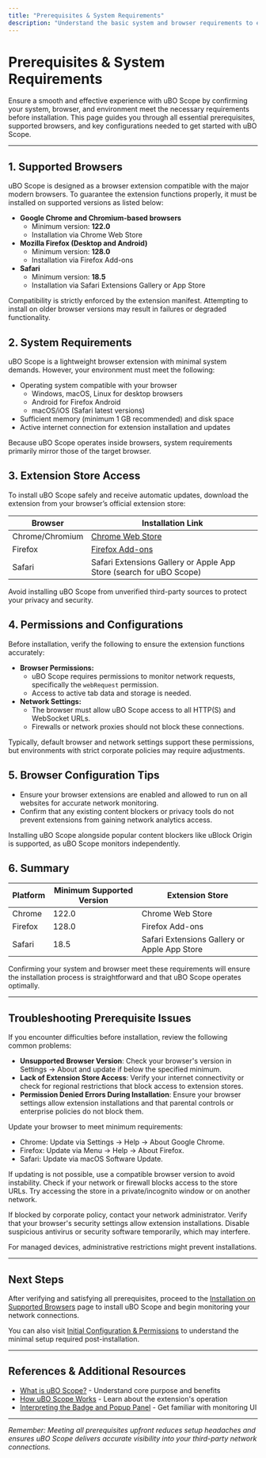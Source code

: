 ```yaml
---
title: "Prerequisites & System Requirements"
description: "Understand the basic system and browser requirements to ensure uBO Scope runs smoothly. This page covers supported browsers, extension store access, and any essential configurations needed before installation."
---
```


# Prerequisites & System Requirements

Ensure a smooth and effective experience with uBO Scope by confirming your system, browser, and environment meet the necessary requirements before installation. This page guides you through all essential prerequisites, supported browsers, and key configurations needed to get started with uBO Scope.

---

## 1. Supported Browsers

uBO Scope is designed as a browser extension compatible with the major modern browsers. To guarantee the extension functions properly, it must be installed on supported versions as listed below:

- **Google Chrome and Chromium-based browsers**
  - Minimum version: **122.0**
  - Installation via Chrome Web Store
- **Mozilla Firefox (Desktop and Android)**
  - Minimum version: **128.0**
  - Installation via Firefox Add-ons
- **Safari**
  - Minimum version: **18.5**
  - Installation via Safari Extensions Gallery or App Store

<Info>
  Compatibility is strictly enforced by the extension manifest. Attempting to install on older browser versions may result in failures or degraded functionality.
</Info>

## 2. System Requirements

uBO Scope is a lightweight browser extension with minimal system demands. However, your environment must meet the following:

- Operating system compatible with your browser
  - Windows, macOS, Linux for desktop browsers
  - Android for Firefox Android
  - macOS/iOS (Safari latest versions)
- Sufficient memory (minimum 1 GB recommended) and disk space
- Active internet connection for extension installation and updates

<Note>
  Because uBO Scope operates inside browsers, system requirements primarily mirror those of the target browser.
</Note>

## 3. Extension Store Access

To install uBO Scope safely and receive automatic updates, download the extension from your browser’s official extension store:

| Browser           | Installation Link                                      |
|-------------------|------------------------------------------------------|
| Chrome/Chromium   | [Chrome Web Store](https://chromewebstore.google.com/detail/ubo-scope/bbdpgcaljkaaigfcomhidmneffjjjfgp) |
| Firefox           | [Firefox Add-ons](https://addons.mozilla.org/firefox/addon/ubo-scope/) |
| Safari            | Safari Extensions Gallery or Apple App Store (search for uBO Scope) |

<Warning>
  Avoid installing uBO Scope from unverified third-party sources to protect your privacy and security.
</Warning>

## 4. Permissions and Configurations

Before installation, verify the following to ensure the extension functions accurately:

- **Browser Permissions:**
  - uBO Scope requires permissions to monitor network requests, specifically the `webRequest` permission.
  - Access to active tab data and storage is needed.
- **Network Settings:**
  - The browser must allow uBO Scope access to all HTTP(S) and WebSocket URLs.
  - Firewalls or network proxies should not block these connections.

<Check>
  Typically, default browser and network settings support these permissions, but environments with strict corporate policies may require adjustments.
</Check>

## 5. Browser Configuration Tips

- Ensure your browser extensions are enabled and allowed to run on all websites for accurate network monitoring.
- Confirm that any existing content blockers or privacy tools do not prevent extensions from gaining network analytics access.

<Tip>
  Installing uBO Scope alongside popular content blockers like uBlock Origin is supported, as uBO Scope monitors independently.
</Tip>

## 6. Summary

| Platform | Minimum Supported Version | Extension Store                                   |
|----------|---------------------------|--------------------------------------------------|
| Chrome   | 122.0                     | Chrome Web Store                                 |
| Firefox  | 128.0                     | Firefox Add-ons                                 |
| Safari   | 18.5                      | Safari Extensions Gallery or Apple App Store   |

Confirming your system and browser meet these requirements will ensure the installation process is straightforward and that uBO Scope operates optimally.

---

## Troubleshooting Prerequisite Issues

If you encounter difficulties before installation, review the following common problems:

- **Unsupported Browser Version**: Check your browser's version in Settings → About and update if below the specified minimum.
- **Lack of Extension Store Access**: Verify your internet connectivity or check for regional restrictions that block access to extension stores.
- **Permission Denied Errors During Installation**: Ensure your browser settings allow extension installations and that parental controls or enterprise policies do not block them.

<AccordionGroup title="Common Prerequisite Issues and Solutions">
<Accordion title="Unsupported Browser Version">
Update your browser to meet minimum requirements:

- Chrome: Update via Settings → Help → About Google Chrome.
- Firefox: Update via Menu → Help → About Firefox.
- Safari: Update via macOS Software Update.

If updating is not possible, use a compatible browser version to avoid instability.
</Accordion>
<Accordion title="No Access to Extension Store">
Check if your network or firewall blocks access to the store URLs. Try accessing the store in a private/incognito window or on another network.

If blocked by corporate policy, contact your network administrator.
</Accordion>
<Accordion title="Permission Issues During Installation">
Verify that your browser's security settings allow extension installations. Disable suspicious antivirus or security software temporarily, which may interfere.

For managed devices, administrative restrictions might prevent installations.
</Accordion>
</AccordionGroup>

---

## Next Steps

After verifying and satisfying all prerequisites, proceed to the [Installation on Supported Browsers](/getting-started/installation-and-setup/installation-on-supported-browsers) page to install uBO Scope and begin monitoring your network connections.

You can also visit [Initial Configuration & Permissions](/getting-started/installation-and-setup/initial-configuration) to understand the minimal setup required post-installation.


---

## References & Additional Resources

- [What is uBO Scope?](/overview/intro-value-prop/what-is-ubo-scope) - Understand core purpose and benefits
- [How uBO Scope Works](/overview/core-concepts-arch/how-it-works) - Learn about the extension's operation
- [Interpreting the Badge and Popup Panel](/guides/getting-started-usage/interpreting-badge-popup) - Get familiar with monitoring UI

---

_Remember: Meeting all prerequisites upfront reduces setup headaches and ensures uBO Scope delivers accurate visibility into your third-party network connections._